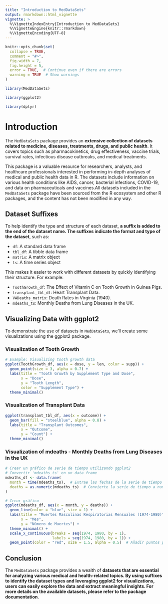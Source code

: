 ```yaml
---
title: "Introduction to MedDataSets"
output: rmarkdown::html_vignette
vignette: >
  %\VignetteIndexEntry{Introduction to MedDataSets}
  %\VignetteEngine{knitr::rmarkdown}
  %\VignetteEncoding{UTF-8}
---
```


```r
knitr::opts_chunk$set(
  collapse = TRUE,
  comment = "#>",
  fig.width = 7,
  fig.height = 5,
  error = TRUE,  # Continue even if there are errors
  warning = TRUE  # Show warnings
)
```

```r
library(MedDataSets)

library(ggplot2)

library(dplyr)

```


# Introduction

The `MedDataSets` package provides an **extensive collection of datasets related to medicine, diseases, treatments, drugs, and public health**. It covers topics such as pharmacokinetics, drug effectiveness, vaccine trials, survival rates, infectious disease outbreaks, and medical treatments.

This package is a valuable resource for researchers, analysts, and healthcare professionals interested in performing in-depth analyses of medical and public health data in R. The datasets include information on various health conditions like AIDS, cancer, bacterial infections, COVID-19, and data on pharmaceuticals and vaccines.All datasets included in the `MedDataSets` package have been sourced from the R ecosystem and other R packages, and the content has not been modified in any way.


## Dataset Suffixes

To help identify the type and structure of each dataset, **a suffix is added to the end of the dataset name. The suffixes indicate the format and type of the dataset**, such as:

- `df`: A standard data frame
- `tbl_df`: A tibble data frame
- `matrix`: A matrix object
- `ts`: A time series object

This makes it easier to work with different datasets by quickly identifying their structure. For example:

- `ToothGrowth_df`: The Effect of Vitamin C on Tooth Growth in Guinea Pigs.
- `transplant_tbl_df`: Heart Transplant Data.
- `VADeaths_matrix`: Death Rates in Virginia (1940).
- `mdeaths_ts`: Monthly Deaths from Lung Diseases in the UK.


## Visualizing Data with ggplot2

To demonstrate the use of datasets in `MedDataSets`, we'll create some visualizations using the ggplot2 package.

### Visualization of Tooth Growth

```r
# Example: Visualizing tooth growth data
ggplot(ToothGrowth_df, aes(x = dose, y = len, color = supp)) +
  geom_point(size = 3, alpha = 0.7) +
  labs(title = "Tooth Growth by Supplement Type and Dose",
       x = "Dose",
       y = "Tooth Length",
       color = "Supplement Type") +
  theme_minimal()

```


### Visualization of Transplant Data

```r
ggplot(transplant_tbl_df, aes(x = outcome)) +
  geom_bar(fill = "steelblue", alpha = 0.8) +
  labs(title = "Transplant Outcomes",
       x = "Outcome",
       y = "Count") +
  theme_minimal()

```

### Visualization of mdeaths -  Monthly Deaths from Lung Diseases in the UK

```r
# Crear un gráfico de serie de tiempo utilizando ggplot2
# Convertir 'mdeaths_ts' en un data frame
mdeaths_df <- data.frame(
  month = time(mdeaths_ts),  # Extrae las fechas de la serie de tiempo
  deaths = as.numeric(mdeaths_ts)  # Convierte la serie de tiempo a numérico
)

# Crear gráfico
ggplot(mdeaths_df, aes(x = month, y = deaths)) +
  geom_line(color = "blue", size = 1) +
  labs(title = "Muertes Masculinas Respiratorias Mensuales (1974-1980)",
       x = "Mes",
       y = "Número de Muertes") +
  theme_minimal() +
  scale_x_continuous(breaks = seq(1974, 1980, by = 1), 
                     labels = seq(1974, 1980, by = 1)) +
  geom_point(color = "red", size = 1.5, alpha = 0.5)  # Añadir puntos para cada mes


```


## Conclusion
The `MedDataSets` package provides a wealth of **datasets that are essential for analyzing various medical and health-related topics. By using suffixes to identify the dataset types and leveraging ggplot2 for visualizations, users can easily explore the data and extract meaningful insights. For more details on the available datasets, please refer to the package documentation**.

<div class="tocify-extend-page" data-unique="tocify-extend-page" style="height: 0;"></div>
